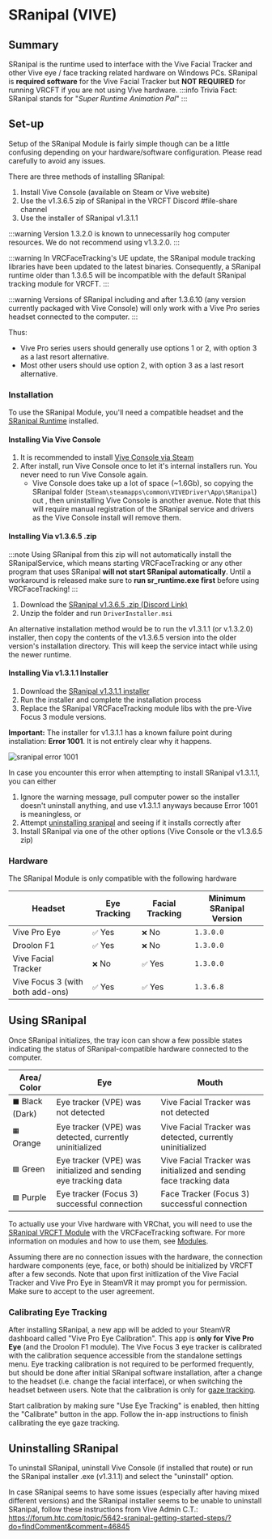 # SRanipal (VIVE)

## Summary

SRanipal is the runtime used to interface with the Vive Facial Tracker and other Vive eye / face tracking related hardware on Windows PCs.
SRanipal is **required software** for the Vive Facial Tracker but **NOT REQUIRED** for running VRCFT if you are not using Vive hardware.
:::info
Trivia Fact: SRanipal stands for "*Super Runtime Animation Pal*"
:::

## Set-up

Setup of the SRanipal Module is fairly simple though can be a little confusing depending on your hardware/software configuration.
Please read carefully to avoid any issues.

There are three methods of installing SRanipal:

1. Install Vive Console (available on Steam or Vive website)
2. Use the v1.3.6.5 zip of SRanipal in the VRCFT Discord #file-share channel
3. Use the installer of SRanipal v1.3.1.1

:::warning
Version 1.3.2.0 is known to unnecessarily hog computer resources. We do not recommend using v1.3.2.0. 
:::

:::warning
In VRCFaceTracking's UE update, the SRanipal module tracking libraries have been updated to the latest binaries.
Consequently, a SRanipal runtime older than 1.3.6.5 will be incompatible with the default SRanipal tracking module for VRCFT.
:::

:::warning
Versions of SRanipal including and after 1.3.6.10 (any version currently packaged with Vive Console) will only work with a Vive Pro series headset connected to the computer.
:::

Thus:

- Vive Pro series users should generally use options 1 or 2, with option 3 as a last resort alternative.
- Most other users should use option 2, with option 3 as a last resort alternative.

### Installation

To use the SRanipal Module, you'll need a compatible headset and the [SRanipal Runtime](https://drive.google.com/drive/folders/1hU1tvOiTHQbT-Ad-wBJ8II8uXkQ8bvvh?usp=share_link) installed.

#### Installing Via Vive Console

1. It is recommended to install [Vive Console via Steam](https://store.steampowered.com/app/1635730/VIVE_Console_for_SteamVR/)
2. After install, run Vive Console once to let it's internal installers run. You never need to run Vive Console again.
    - Vive Console does take up a lot of space (~1.6Gb), so copying the SRanipal folder (``Steam\steamapps\common\VIVEDriver\App\SRanipal``) out , then uninstalling Vive Console is another avenue. Note that this will require manual registration of the SRanipal service and drivers as the Vive Console install will remove them.

#### Installing Via v1.3.6.5 .zip

:::note
   Using SRanipal from this zip will not automatically install the SRanipalService, which means starting VRCFaceTracking or any other
   program that uses SRanipal **will not start SRanipal automatically**. Until a workaround is released make sure to **run sr_runtime.exe first**
   before using VRCFaceTracking!
:::

1. Download the [SRanipal v1.3.6.5 .zip (Discord Link)](https://discord.com/channels/849300336128032789/915075185328152606/1017600042837753906)
2. Unzip the folder and run ``DriverInstaller.msi``

An alternative installation method would be to run the v1.3.1.1 (or v.1.3.2.0) installer, then copy the contents of the v1.3.6.5 version into the older version's installation directory.
This will keep the service intact while using the newer runtime.

#### Installing Via v1.3.1.1 Installer

1. Download the [SRanipal v1.3.1.1 installer](https://drive.google.com/drive/folders/1hU1tvOiTHQbT-Ad-wBJ8II8uXkQ8bvvh?usp=share_link)
2. Run the installer and complete the installation process
3. Replace the SRanipal VRCFaceTracking module libs with the pre-Vive Focus 3 module versions.

**Important:** The installer for v1.3.1.1 has a known failure point during installation: **Error 1001**. It is not entirely clear why it happens.

<div style={{
    width: '50%',
    height: 'auto',
    margin: 'auto',
    display: 'block'
}}>
    <img src={require("./img/sranipal/vive_installer_error_1001.png").default} alt="sranipal error 1001" />
</div>

In case you encounter this error when attempting to install SRanipal v1.3.1.1, you can either

1. Ignore the warning message, pull computer power so the installer doesn't uninstall anything, and use v1.3.1.1 anyways because Error 1001 is meaningless, or
2. Attempt [uninstalling sranipal](#uninstalling-sranipal) and seeing if it installs correctly after
3. Install SRanipal via one of the other options (Vive Console or the v1.3.6.5 zip)

### Hardware

The SRanipal Module is only compatible with the following hardware

| Headset | Eye Tracking | Facial Tracking | Minimum SRanipal Version |
| ---------------------------------- | -------- | --------- | --------- |
| Vive Pro Eye                       | `✅` Yes | `❌` No  | `1.3.0.0` |
| Droolon F1                         | `✅` Yes | `❌` No  | `1.3.0.0` |
| Vive Facial Tracker                | `❌` No  | `✅` Yes | `1.3.0.0` |
| Vive Focus 3 (with both add-ons)   | `✅` Yes | `✅` Yes | `1.3.6.8` |

## Using SRanipal

Once SRanipal initializes, the tray icon can show a few possible states indicating the status of SRanipal-compatible hardware connected to the computer.

| Area/ Color        | Eye                                                             | Mouth                                                              |
|--------------------|-----------------------------------------------------------------|--------------------------------------------------------------------|
| `⬛` Black (Dark) | Eye tracker (VPE) was not detected                              | Vive Facial Tracker was not detected                               |
| `🟧` Orange       | Eye tracker (VPE) was detected, currently uninitialized         | Vive Facial Tracker was detected, currently uninitialized          |
| `🟩` Green        | Eye tracker (VPE) was initialized and sending eye tracking data | Vive Facial Tracker was initialized and sending face tracking data |
| `🟪` Purple       | Eye tracker (Focus 3) successful connection                     | Face Tracker (Focus 3) successful connection                       |

To actually use your Vive hardware with VRChat, you will need to use the [SRanipal VRCFT Module](https://github.com/regzo2/VRCFaceTracking/releases/download/v5.0.0-pre-2/CustomLibs.zip) with the VRCFaceTracking software.
For more information on modules and how to use them, see [Modules](./modules.mdx).

Assuming there are no connection issues with the hardware, the connection hardware components (eye, face, or both) should be initialized by VRCFT after a few seconds.
Note that upon first initlization of the Vive Facial Tracker and Vive Pro Eye in SteamVR it may prompt you for permission.
Make sure to accept to the user agreement.

### Calibrating Eye Tracking

After installing SRanipal, a new app will be added to your SteamVR dashboard called "Vive Pro Eye Calibration". This app is **only for Vive Pro Eye** (and the Droolon F1 module).
The Vive Focus 3 eye tracker is calibrated with the calibration sequence accessible from the standalone settings menu.
Eye tracking calibration is not required to be performed frequently, but should be done after initial SRanipal software installation, after a change to the headset (i.e. change the facial interface), or when switching the headset between users.
Note that the calibration is only for [gaze tracking](../intro.mdx).

Start calibration by making sure "Use Eye Tracking" is enabled, then hitting the "Calibrate" button in the app. Follow the in-app instructions to finish calibrating the eye gaze tracking.  

## Uninstalling SRanipal

To uninstall SRanipal, uninstall Vive Console (if installed that route) or run the SRanipal installer .exe (v1.3.1.1) and select the "uninstall" option.

In case SRanipal seems to have some issues (especially after having mixed different versions) and the SRanipal installer seems to be unable to uninstall SRanipal, follow these instructions from Vive Admin C.T.:
https://forum.htc.com/topic/5642-sranipal-getting-started-steps/?do=findComment&comment=46845

<!-- :::info
If you're having performance issues and are using the Vive Pro Eye and/or the Vive Facial Tracker, try downgrading to SRanipal version 1.3.1.1
::: -->